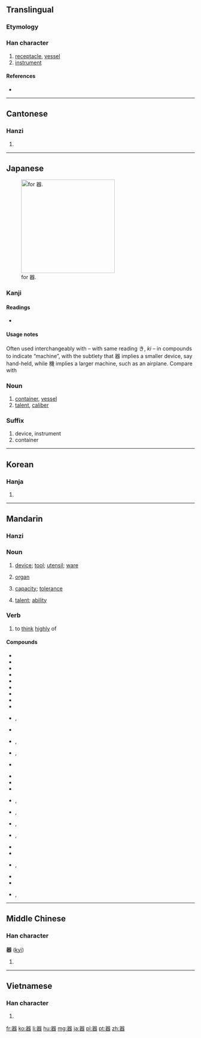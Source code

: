 {{also|噐}}
==Translingual==
{{ja-forms|[[器]]|[[器]]|[[器]]}}
{{stroke order|strokes=16}}

===Etymology===
{{rfe|lang=mul}}

===Han character===
{{Han char|rn=30|rad=口|as=13|sn=16|four=6666<sub>3</sub>|canj=口口戈大口 (RRIKR)|ids=⿱[[哭]][[吅]]}}

# [[receptacle]], [[vessel]]
# [[instrument]]

====References====
* {{Han ref|kx=0210.020|dkj=04349|dj=0432.260|hdz=10690.070|uh=5668|ud=22120|bh=BEB9|bd=48825}}

----

==Cantonese==

===Hanzi===
{{yue-hanzi|jyut=|y=hei3}}

# {{defn|lang=yue|sort=口13}}

----

==Japanese==
[[File:RYAKUJI ki.png|thumb|right|250px|{{w|Ryakuji}} for 器.]]

===Kanji===
{{ja-kanji|grade=4|rs=口13}}

====Readings====
* {{ja-readings|on=[[き]] (ki)|kun=[[うつわ]] (utsuwa)}}

====Usage notes====
Often used interchangeably with {{term|機|||tr=[[き]], [[ki]]|lang=ja}} – with same reading き, ''ki'' – in compounds to indicate “machine”, with the subtlety that 器 implies a smaller device, say hand-held, while 機 implies a larger machine, such as an airplane. Compare {{term|食器||tableware|tr=[[しょっき]], [[shokki]]|lang=ja}} with {{term|飛行機||airplane|tr=[[ひこうき]], [[hikōki]]|lang=ja}}

===Noun===
{{ja-noun|うつわ}} 

# [[container]], [[vessel]]
# [[talent]], [[caliber]]

===Suffix===
{{ja-pos|き|suffix}}

# device, instrument
# container


----

==Korean==

===Hanja===
{{ko-hanja|hangeul=기|rv=gi|mr=ki}}

# {{defn|lang=ko|sort=口13}}

----

==Mandarin==
{{zh-hanzi|器}}

===Hanzi===
{{cmn-hanzi|pin=[[qì]] ([[qi4]])|wg=ch'i<sup>4</sup>}}

===Noun===
{{cmn-noun|ts|pin=qì|pint=qi4|rs=口13}}

# [[device]]; [[tool]]; [[utensil]]; [[ware]]
#: {{l|cmn|器具|tr=qìjù|sc=Hani}}
# {{context|medicine|lang=cmn|sc=Hans|sort=qi4}} [[organ]]
#: {{l|cmn|器官|tr=qìguān|sc=Hani}}
# [[capacity]]; [[tolerance]]
#: {{l|cmn|器量|tr=qìliàng|sc=Hani}}
# [[talent]]; [[ability]]
#: {{l|cmn|大器晚成|tr=dàqìwǎnchéng|sc=Hani}}

===Verb===
{{cmn-verb|ts|pin=qì|pint=qi4|rs=口13}}

# {{context|literary|lang=cmn|sc=Hant|sort=口13}} to [[think]] [[highly]] of
#: {{l|cmn|器重|tr=qìzhòng|sc=Hani}}

====Compounds====
{{der-top}}
* {{qualifier|headwords}}
* {{l|cmn|器材|tr=qìcái|sc=Hani}}
* {{l|cmn|器官|tr=qìguān|sc=Hani}}
* {{l|cmn|器件|tr=qìjiàn|sc=Hani}}
* {{l|cmn|器具|tr=qìjù|sc=Hani}}
* {{l|cmn|器量|tr=qìliàng|sc=Hani}}
* {{l|cmn|器皿|tr=qìmǐn|sc=Hani}}
* {{l|cmn|器物|tr=qìwǔ|sc=Hani}}
* {{l|cmn|器械|tr=qìxiè|sc=Hani}}
* {{l|cmn|器械體操|sc=Hani}}, {{l|cmn|器械体操|tr=qìxiè tǐcāo|sc=Hani}}
* {{l|cmn|器宇|tr=qìyǔ|sc=Hani}}
* {{l|cmn|器樂|sc=Hani}}, {{l|cmn|器乐|tr=qìyuè|sc=Hani}}
* {{l|cmn|器質|sc=Hani}}, {{l|cmn|器质|tr=qìzhì|sc=Hani}}
* {{l|cmn|器重|tr=qìzhòng|sc=Hani}}
{{der-mid}}
* {{qualifier|tailwords}}
* {{l|cmn|瓷器|tr=cíqì|sc=Hani}}
* {{l|cmn|磁器|tr=cíqì|sc=Hani}}
* {{l|cmn|傳聲器|sc=Hani}}, {{l|cmn|传声器|tr=chuánshēngqì|sc=Hani}}
* {{l|cmn|電器|sc=Hani}}, {{l|cmn|电器|tr=diànqì|sc=Hani}}
* {{l|cmn|機器|sc=Hani}}, {{l|cmn|机器|tr=jīqì|sc=Hani}}
* {{l|cmn|擴音器|sc=Hani}}, {{l|cmn|扩音器|tr=kuòyīnqì|sc=Hani}}
* {{l|cmn|木器|tr=mùqì|sc=Hani}}
* {{l|cmn|容器|tr=róngqì|sc=Hani}}
* {{l|cmn|鐵器|sc=Hani}}, {{l|cmn|铁器|tr=tiěqì|sc=Hani}}
* {{l|cmn|微音器|tr=wēiyīnqì|sc=Hani}}
* {{l|cmn|武器|tr=wǔqì|sc=Hani}}
* {{l|cmn|儀器|sc=Hani}}, {{l|cmn|仪器|tr=yíqì|sc=Hani}}
{{der-bottom}}

----

==Middle Chinese==

===Han character===
'''器''' ([[kyì]])<!--asterisk indicates that this is a reconstructed pronunciation-->

# {{defn|lang=ltc|sort=口13}}

----

==Vietnamese==

===Han character===
{{vi-hantu|[[khí]]|rs=口13}}

# {{defn|lang=vi|sort=口13}}

[[fr:器]]
[[ko:器]]
[[li:器]]
[[hu:器]]
[[mg:器]]
[[ja:器]]
[[pl:器]]
[[pt:器]]
[[zh:器]]
